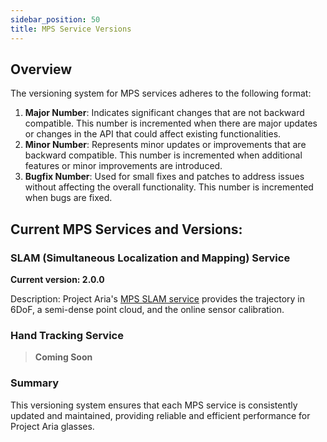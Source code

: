 ```yaml
---
sidebar_position: 50
title: MPS Service Versions
---
```

## Overview

The versioning system for MPS services adheres to the following format:
1. **Major Number**: Indicates significant changes that are not backward compatible. This number is incremented when there are major updates or changes in the API that could affect existing functionalities.
2. **Minor Number**: Represents minor updates or improvements that are backward compatible. This number is incremented when additional features or minor improvements are introduced.
3. **Bugfix Number**: Used for small fixes and patches to address issues without affecting the overall functionality. This number is incremented when bugs are fixed.

## Current MPS Services and Versions:

### SLAM (Simultaneous Localization and Mapping) Service

**Current version: 2.0.0**

Description: Project Aria's [MPS SLAM service](/technical-specs/mps/data_formats) provides the trajectory in 6DoF, a semi-dense point cloud, and the online sensor calibration.

### Hand Tracking Service
> **Coming Soon**

### Summary
This versioning system ensures that each MPS service is consistently updated and maintained, providing reliable and efficient performance for Project Aria glasses.
